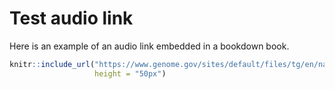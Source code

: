 # Test audio link

Here is an example of an audio link  embedded in a bookdown book.


```r
knitr::include_url("https://www.genome.gov/sites/default/files/tg/en/narration/single_nucleotide_polymorphisms_snps.mp3",
                   height = "50px")
```

